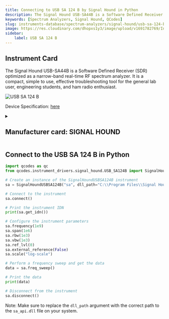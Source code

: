 ```yaml
---
title: Connecting to USB SA 124 B by Signal Hound in Python
description: The Signal Hound USB-SA44B is a Software Defined Receiver (SDR) optimized as a narrow-band real-time RF spectrum analyzer. It is a compact, simple to use, effective troubleshooting tool for the general lab user, engineering students, and ham radio enthusiast.
keywords: [Spectrum Analyzers, Signal Hound, QCodes] 
slug: instruments-database/spectrum-analyzers/signal-hound/usb-sa-124-b 
image: https://res.cloudinary.com/dhopxs1y3/image/upload/v1691782769/Instruments/Spectrum%20Analyzers/USB-SA-124-B/USB-SA-124-B.jpg
sidebar:
    label: USB SA 124 B 
---
```



## Instrument Card

The Signal Hound USB-SA44B is a Software Defined Receiver (SDR) optimized as a narrow-band real-time RF spectrum analyzer. It is a compact, simple to use, effective troubleshooting tool for the general lab user, engineering students, and ham radio enthusiast.

![USB SA 124 B](https://res.cloudinary.com/dhopxs1y3/image/upload/v1691782769/Instruments/Spectrum%20Analyzers/USB-SA-124-B/USB-SA-124-B.jpg)

Device Specification: [here](https://signalhound.com/sigdownloads/datasheets/SA44B_sellsheet-Spring-2021.pdf)

<details style={{ marginTop: "15px"}}>
<summary><h2 style={{display:'inline'}}>Manufacturer card: SIGNAL HOUND</h2></summary>

![SIGNAL HOUND](https://res.cloudinary.com/dhopxs1y3/image/upload/v1692806199/Instruments/Vendor%20Logos/Signalhound.png)

Signal Hound is a manufacturer of RF spectrum analyzers and signal generators.

- Headquarters: USA
- Yearly Revenue (millions, USD): 3.6
- Vendor Website: [here](https://signalhound.com/)

</details>


<FeaturedInstrumentVideo category="SPECTRUM_ANALYZERS" />

## Connect to the USB SA 124 B in Python





<Tabs>

<SectionsCard category="SPECTRUM_ANALYZERS" manufacturer="Signal Hound"></SectionsCard>

<TabItem value="QCodes" label="QCodes">

```python
import qcodes as qc
from qcodes.instrument_drivers.signal_hound.USB_SA124B import SignalHoundUSBSA124B

# Create an instance of the SignalHoundUSBSA124B instrument
sa = SignalHoundUSBSA124B("sa", dll_path="C:\\Program Files\\Signal Hound\\Spike\\sa_api.dll")

# Connect to the instrument
sa.connect()

# Print the instrument IDN
print(sa.get_idn())

# Configure the instrument parameters
sa.frequency(1e9)
sa.span(1e6)
sa.rbw(1e3)
sa.vbw(1e3)
sa.ref_lvl(0)
sa.external_reference(False)
sa.scale("log-scale")

# Perform a frequency sweep and get the data
data = sa.freq_sweep()

# Print the data
print(data)

# Disconnect from the instrument
sa.disconnect()
```
Note: Make sure to replace the `dll_path` argument with the correct path to the `sa_api.dll` file on your system.

</TabItem>
</Tabs>